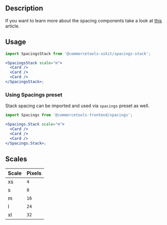 

<Meta of={StackStories} />


## Description

If you want to learn more about the spacing components take a look at
[this](https://medium.com/eightshapes-llc/space-in-design-systems-188bcbae0d62)
article.

## Usage

```jsx
import SpacingsStack from '@commercetools-uikit/spacings-stack';

<SpacingsStack scale="m">
  <Card />
  <Card />
  <Card />
</SpacingsStack>;
```

### Using Spacings preset

Stack spacing can be imported and used via `spacings` preset as well.

```jsx
import Spacings from '@commercetools-frontend/spacings';

<Spacings.Stack scale="m">
  <Card />
  <Card />
  <Card />
</Spacings.Stack>;
```

## Scales

| Scale | Pixels |
| :---- | :----- |
| xs    | `4`    |
| s     | `8`    |
| m     | `16`   |
| l     | `24`   |
| xl    | `32`   |


<Canvas of={StackStories.Default} />
